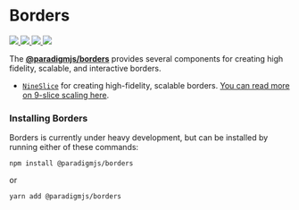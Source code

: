 
<Meta title="Docs/Intro" />

# Borders

<div
	style={{
		maxWidth: "600px",
		display: "flex",
		gap: "0px 5px",
	}}
>
	<a href="https://npm.im/@paradigmjs/borders">
		<img src="https://img.shields.io/npm/v/@paradigmjs/borders.svg" />
	</a>
	<a href="https://npm.im/@paradigmjs/borders">
		<img src="https://badgen.net/npm/dw/@paradigmjs/borders" />
	</a>
	<a href="https://github.com/lunaris-studios/paradigm/blob/master/packages/borders/LICENSE.md">
		<img src="https://badgen.now.sh/badge/license/mit" />
	</a>
	<a href="https://bundlephobia.com/result?p=@paradigmjs/borders">
		<img src="https://badgen.net/bundlephobia/minzip/@paradigmjs/borders" />
	</a>
</div>

The [**@paradigmjs/borders**](https://www.npmjs.com/package/@paradigmjs/borders) provides several components for creating high fidelity, scalable, and interactive borders.

- [`NineSlice`](/?path=/story/borders-nineslice--basic) for creating high-fidelity, scalable borders. [You can read more on 9-slice scaling here](https://en.wikipedia.org/wiki/9-slice_scaling).

### Installing Borders

Borders is currently under heavy development, but can be installed by running either of these commands:

```
npm install @paradigmjs/borders
```

or

```
yarn add @paradigmjs/borders
```
